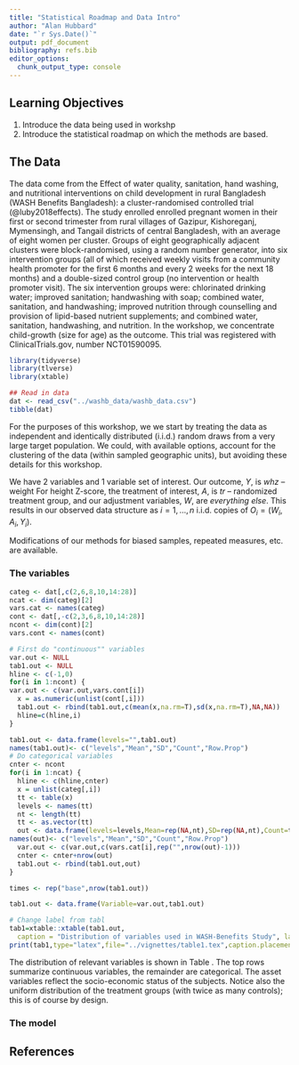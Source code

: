 ```yaml
---
title: "Statistical Roadmap and Data Intro"
author: "Alan Hubbard"
date: "`r Sys.Date()`"
output: pdf_document
bibliography: refs.bib
editor_options: 
  chunk_output_type: console
---
```


## Learning Objectives
1. Introduce the data being used in workshp
2. Introduce the statistical roadmap on which the methods are based.

## The Data
The data come from the Effect of water quality, sanitation, hand washing, and
nutritional interventions on child development in rural
Bangladesh (WASH Benefits Bangladesh):
a cluster-randomised controlled trial (@luby2018effects). The study enrolled enrolled pregnant women in their first or second trimester
from rural villages of Gazipur, Kishoreganj, Mymensingh, and Tangail districts of central Bangladesh, with an average
of eight women per cluster. Groups of eight geographically adjacent clusters were block-randomised, using a random
number generator, into six intervention groups (all of which received weekly visits from a community health promoter
for the first 6 months and every 2 weeks for the next 18 months) and a double-sized control group (no intervention or
health promoter visit). The six intervention groups were: chlorinated drinking water; improved sanitation;
handwashing with soap; combined water, sanitation, and handwashing; improved nutrition through counselling and
provision of lipid-based nutrient supplements; and combined water, sanitation, handwashing, and nutrition. In the workshop, we concentrate child-growth (size for age) as the outcome.  This trial was registered with ClinicalTrials.gov, number NCT01590095.

```r
library(tidyverse)
library(tlverse)
library(xtable)

## Read in data
dat <- read_csv("../washb_data/washb_data.csv") 
tibble(dat)
```

For the purposes of this workshop, we we start by treating the data as independent and identically distributed (i.i.d.) random draws from a very large target population.  We could, with available options,  account for the clustering of the data (within sampled geographic units), but avoiding these details for this workshop.

We have 2 variables and 1 variable set of interest.  Our outcome, $Y$, is *whz* -- weight For height Z-score, the treatment of interest, $A$, is *tr* -- randomized treatment group, and 
our adjustment variables, $W$, are *everything else*.  This results in our observed data structure as $i=1,...,n$ i.i.d. copies of $O_i = (W_i,A_i,Y_i)$. 

Modifications of our methods for biased samples, repeated measures, etc. are available. 

### The variables
```r
categ <- dat[,c(2,6,8,10,14:28)]
ncat <- dim(categ)[2]
vars.cat <- names(categ)
cont <- dat[,-c(2,3,6,8,10,14:28)]
ncont <- dim(cont)[2]
vars.cont <- names(cont)

# First do "continuous"" variables
var.out <- NULL
tab1.out <- NULL
hline <- c(-1,0)
for(i in 1:ncont) {
var.out <- c(var.out,vars.cont[i])
  x = as.numeric(unlist(cont[,i]))
  tab1.out <- rbind(tab1.out,c(mean(x,na.rm=T),sd(x,na.rm=T),NA,NA))
  hline=c(hline,i)
}

tab1.out <- data.frame(levels="",tab1.out)
names(tab1.out)<- c("levels","Mean","SD","Count","Row.Prop")
# Do categorical variables
cnter <- ncont
for(i in 1:ncat) {
  hline <- c(hline,cnter)
  x = unlist(categ[,i])
  tt <- table(x)
  levels <- names(tt)
  nt <- length(tt)
  tt <- as.vector(tt)
  out <- data.frame(levels=levels,Mean=rep(NA,nt),SD=rep(NA,nt),Count=tt,Row.Perc=tt/sum(tt))
names(out)<- c("levels","Mean","SD","Count","Row.Prop")
  var.out <- c(var.out,c(vars.cat[i],rep("",nrow(out)-1)))
  cnter <- cnter+nrow(out)
  tab1.out <- rbind(tab1.out,out)
}

times <- rep("base",nrow(tab1.out))

tab1.out <- data.frame(Variable=var.out,tab1.out)
```


```r
# Change label from tabl
tab1=xtable::xtable(tab1.out, 
  caption = "Distribution of variables used in WASH-Benefits Study", label = "table_1", digits = 4,rownames=F,display=c("s","s","s","f","f","d","f"),align = "l|l|r|c|c||c|c|")
print(tab1,type="latex",file="../vignettes/table1.tex",caption.placement="top",include.rownames=F,hline.after=hline)

```
\include{table1}

The distribution of relevant variables is shown in Table \ref{table_1}.  The top
rows summarize continuous variables, the remainder are categorical.  The asset 
variables reflect the socio-economic status of the subjects.  Notice also the 
uniform distribution of the treatment groups (with twice as many controls); this 
is of course by design.

### The model


## References

